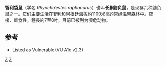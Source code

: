 {{Speciesbox
| taxon = Rhyncholestes raphanurus
| status = nt
| trend = down
| status_system = iucn3.1
| binomial_authority = [[Wilfred_Hudson_Osgood|Osgood]], 1924
| subdivision_ranks = [[亞種|亞種]]
| subdivision =
''R. r. continentalis'' <small>Bublitz, 1987</small><br>
''R. r. raphanurus'' <small>Osgood, 1924</small>
| range_map = Chilean Caenolestid area.png
| range_map_caption = 分佈範圍
}}

'''智利袋鼠'''（学名 ''Rhyncholestes raphanurus''）也叫'''长鼻鼩负鼠'''，是现存六种鼩负鼠之一。它们主要生活在[[智利|智利]]和[[阿根廷|阿根廷]]海拔約1100米高的常绿温带森林中。夜棲、雜食性，體長約7至8吋。目前已被列为濒危动物。

== 参考 ==
* {{IUCN2006|assessors=New World Marsupial Specialist Group|year=1996|id=19710|title=Rhyncholestes raphanurus|downloaded=11 May 2006}} Listed as Vulnerable (VU A1c v2.3)
{{Taxonbar|from=Q1072880}}

[[Category:鼩负鼠目|Z]]
[[Category:1924年描述的动物|Z]]